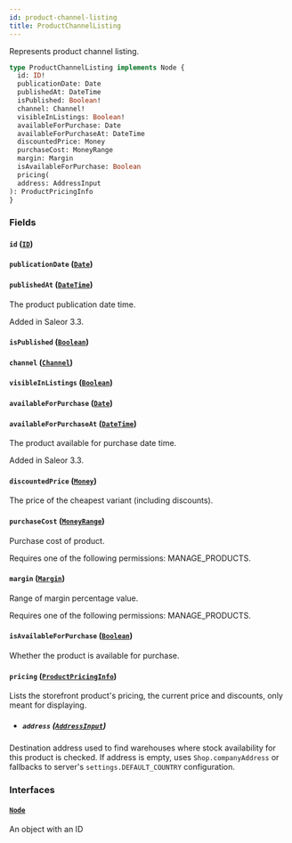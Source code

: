 ```yaml
---
id: product-channel-listing
title: ProductChannelListing
---
```



Represents product channel listing.

```graphql
type ProductChannelListing implements Node {
  id: ID!
  publicationDate: Date
  publishedAt: DateTime
  isPublished: Boolean!
  channel: Channel!
  visibleInListings: Boolean!
  availableForPurchase: Date
  availableForPurchaseAt: DateTime
  discountedPrice: Money
  purchaseCost: MoneyRange
  margin: Margin
  isAvailableForPurchase: Boolean
  pricing(
  address: AddressInput
): ProductPricingInfo
}
```


### Fields

#### `id` ([`ID`](../../../developer/api-reference/scalars/id))




#### `publicationDate` ([`Date`](../../../developer/api-reference/scalars/date))




#### `publishedAt` ([`DateTime`](../../../developer/api-reference/scalars/date-time))

The product publication date time.

Added in Saleor 3.3.


#### `isPublished` ([`Boolean`](../../../developer/api-reference/scalars/boolean))




#### `channel` ([`Channel`](../../../developer/api-reference/objects/channel))




#### `visibleInListings` ([`Boolean`](../../../developer/api-reference/scalars/boolean))




#### `availableForPurchase` ([`Date`](../../../developer/api-reference/scalars/date))




#### `availableForPurchaseAt` ([`DateTime`](../../../developer/api-reference/scalars/date-time))

The product available for purchase date time.

Added in Saleor 3.3.


#### `discountedPrice` ([`Money`](../../../developer/api-reference/objects/money))

The price of the cheapest variant (including discounts).


#### `purchaseCost` ([`MoneyRange`](../../../developer/api-reference/objects/money-range))

Purchase cost of product.

Requires one of the following permissions: MANAGE_PRODUCTS.


#### `margin` ([`Margin`](../../../developer/api-reference/objects/margin))

Range of margin percentage value.

Requires one of the following permissions: MANAGE_PRODUCTS.


#### `isAvailableForPurchase` ([`Boolean`](../../../developer/api-reference/scalars/boolean))

Whether the product is available for purchase.


#### `pricing` ([`ProductPricingInfo`](../../../developer/api-reference/objects/product-pricing-info))

Lists the storefront product's pricing, the current price and discounts, only meant for displaying.
- ##### `address` ([`AddressInput`](../../../developer/api-reference/inputs/address-input))

Destination address used to find warehouses where stock availability for this product is checked. If address is empty, uses `Shop.companyAddress` or fallbacks to server's `settings.DEFAULT_COUNTRY` configuration.


### Interfaces

#### [`Node`](../../../developer/api-reference/interfaces/node) 

An object with an ID




